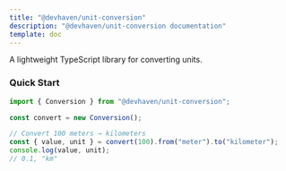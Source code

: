 ```yaml
---
title: "@devhaven/unit-conversion"
description: "@devhaven/unit-conversion documentation"
template: doc
---
```


A lightweight TypeScript library for converting units.

### Quick Start

```ts
import { Conversion } from "@devhaven/unit-conversion";

const convert = new Conversion();

// Convert 100 meters → kilometers
const { value, unit } = convert(100).from("meter").to("kilometer");
console.log(value, unit);
// 0.1, "km"
```
